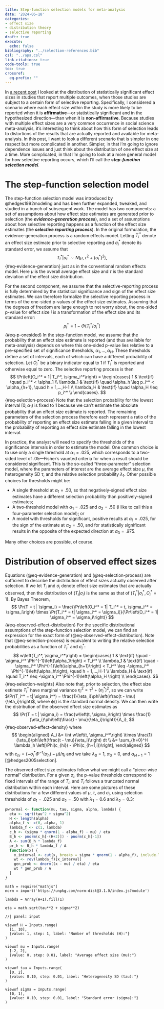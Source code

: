 ```yaml
---
title: Step-function selection models for meta-analysis
date: '2024-06-18'
categories:
- effect size
- distribution theory
- selective reporting
draft: true
execute:
  echo: false
bibliography: "../selection-references.bib"
csl: "../apa.csl"
link-citations: true
code-tools: true
toc: true
crossref: 
  eq-prefix: ""
---
```


In [a recent post](/posts/distribution-of-significant-effects/) I looked at the distribution of statistically significant effect sizes in studies that report multiple outcomes, when those studies are subject to a certain form of selective reporting. 
Specifically, I considered a scenario where each effect size within the study is more likely to be reported when it is __affirmative__---or statistically significant and in the hypothesized direction---than when it is __non-affirmative__. 
Because studies with multiple effect sizes are a very common occurrence in social science meta-analysis, it's interesting to think about how this form of selection leads to distortions of the results that are actually reported and available for meta-analysis. 
In this post, I want to look a different scenario that is simpler in one respect but more complicated in another. 
Simpler, in that I'm going to ignore dependence issues and just think about the distribution of one effect size at a time. 
More complicated, in that I'm going to look at a more general model for how selective reporting occurs, which I'll call the __*step-function selection model*__.

# The step-function selection model 

The step-function selection model was introduced by @hedges1992modeling and has been further expanded, tweaked, and studied in a bunch of subsequent work. 
The model has two components: a set of assumptions about how effect size estimates are generated prior to selection (the __*evidence-generation process*__), and a set of assumptions about how selective reporting happens as a function of the effect size estimates (the __*selective reporting process*__). 
In the original formulation, the evidence-generation process is a random effects model. Letting $T_i^*$ denote an effect size estimate prior to selective reporting and $\sigma_i^*$ denote its standard error, we assume that
$$
T_i^* | \sigma_i^* \sim N\left(\mu, \tau^2 + \left(\sigma_i^*\right)^2\right),
$$ {#eq-evidence-generation}
just as in the conventional random effects model. Here $\mu$ is the overall average effect size and $\tau$ is the standard deviation of the effect size distribution.

For the second component, we assume that the selective-reporting process is fully determined by the statistical significance and sign of the effect size estimates. We can therefore formalize the selective reporting process in terms of the one-sided p-values of the effect size estimates. Assuming that the degrees of freedom are large enough to not worry about, the one-sided p-value for effect size $i$ is a transformation of the effect size and its standard error:
$$
p_i^* = 1 - \Phi\left(T_i^* / \sigma_i^*\right)
$$ {#eq-p-onesided}
In the step-function model, we assume that the probability that an effect size estimate is reported (and thus available for meta-analysis) depends on where this one-sided p-value lies relative to a pre-specified set of significance thresholds, $\alpha_1,...,\alpha_H$. These thresholds define a set of intervals, each of which can have a different probability of selection.
Let $O_i^*$ be a binary indicator equal to 1 if $T_i^*$ is reported and otherwise equal to zero. 
The selective reporting process is then
$$
\Pr\left(O_i^* = 1| T_i^*, \sigma_i^*\right) = \begin{cases}
1 & \text{if} \quad p_i^* < \alpha_1 \\ 
\lambda_1 & \text{if} \quad \alpha_h \leq p_i^* < \alpha_{h+1}, \quad h = 1,...,H-1 \\ 
\lambda_H & \text{if} \quad \alpha_H \leq p_i^* \\ 
\end{cases}.
$$ {#eq-selection-process}
Note that the selection probability for the lowest interval $[0, \alpha_1)$ is fixed to 1 because we can't estimate the absolute probability that an effect size estimate is reported. 
The remaining parameters of the selection process therefore each represent a ratio of the probability of reporting an effect size estimate falling in a given interval to the probability of reporting an effect size estimate falling in the lowest interval.

In practice, the analyst will need to specify the thresholds of the significance intervals in order to estimate the model. One common choice is to use only a single threshold at $\alpha_1 = .025$, which corresponds to a two-sided level of .05---Fisher's vaunted criteria for when a result should be considered significant. This is the so-called "three-parameter" selection model, where the parameters of interest are the average effect size $\mu$, the heterogeneity SD $\tau$, and the relative selection probability $\lambda_1$. Other possible choices for thresholds might be:

* A single threshold at $\alpha_1 = .50$, so that negatively-signed effect size estimates have a different selection probability than positively-signed estimates;
* A two-threshold model with $\alpha_1 = .025$ and $\alpha_2 = .50$ (I like to call this a four-parameter selection model); or
* A model with thresholds for significant, positive results at $\alpha_1 = .025$, for the sign of the estimate at $\alpha_2 = .50$, and for statistically significant results in the opposite of the expected direction at $\alpha_3 = .975$. 

Many other choices are possible, of course.

# Distribution of observed effect sizes

Equations (@eq-evidence-generation) and (@eq-selection-process) are sufficient to describe the distribution of effect sizes actually observed after selection. If we let $T_i$ and $\sigma_i$ denote effect size estimates that are actually observed, then the distribution of $\left(T_i | \sigma_i\right)$ is the same as that of $\left(T_i^* | \sigma_i^*, O_i^* = 1\right)$. By Bayes Theorem, 
$$
\Pr(T = t | \sigma_i) = \frac{\Pr\left(O_i^* = 1| T_i^* = t, \sigma_i^* = \sigma_i\right) \times \Pr(T_i^*  = t| \sigma_i^* = \sigma_i)}{\Pr\left(O_i^* = 1| \sigma_i^* = \sigma_i\right)}
$$ {#eq-observed-effect-distribution}
For the specific distributional assumptions of the step-function selection model, we can find an expression for the exact form of (@eq-observed-effect-distribution). 
Note that (@eq-selection-process) is equivalent to writing the relative selection probabilities as a function of $T_i^*$ and $\sigma_i^*$:
$$
w\left(T_i^*, \sigma_i^*\right) = \begin{cases}
1 & \text{if} \quad -\sigma_i^*  \Phi^{-1}\left(\alpha_1\right) < T_i^* \\ 
\lambda_1 & \text{if} \quad -\sigma_i^*  \Phi^{-1}\left(\alpha_{h+1}\right) < T_i^* \leq -\sigma_i^*  \Phi^{-1}\left(\alpha_h\right), \quad h = 1,...,H-1 \\ 
\lambda_H & \text{if} \quad T_i^* \leq -\sigma_i^*  \Phi^{-1}\left(\alpha_H \right) \\ 
\end{cases}.
$$ {#eq-selection-weights}
Also note that, prior to selection, the effect size estimate $T_i^*$ have marginal variance $\eta_i^2 = \tau^2 + \left(\sigma_i^*\right)^2$, so we can write $\Pr(T_i^*  = t| \sigma_i^*) =  \frac{1}{\eta_i}\phi\left(\frac{t - \mu}{\eta_i}\right)$, where $\phi()$ is the standard normal density.  We can then write the distribution of the observed effect size estimates as
$$
\Pr(T = t | \sigma_i) = \frac{w\left(t, \sigma_i\right) \times \frac{1}{\eta_i}\phi\left(\frac{t - \mu}{\eta_i}\right)}{A_i},
$$ {#eq-observed-effect-density}
where
$$
\begin{aligned}
A_i &= \int w\left(t, \sigma_i^*\right) \times \frac{1}{\eta_i}\phi\left(\frac{t - \mu}{\eta_i}\right) dt \\
&= \sum_{h=0}^H \lambda_h \left[\Phi(c_{hi}) - \Phi(c_{h+1,i})\right],
\end{aligned}
$$
with $c_{hi} = \left(-\sigma_i^* \Phi^{-1}(\alpha_h) - \mu\right) / \eta_i$ and we take $\lambda_0 = 1$, $\alpha_0 = 0$, and $\alpha_{H+1} = 1$ [@hedges2005selection].

The observed effect size estimates follow what we might call a "piece-wise normal" distribution. 
For a given $\sigma_i$, the p-value thresholds correspond to fixed intervals of the range of $T_i$, and $T_i$ follows a truncated normal distribution within each interval. 
Here are some pictures of these distributions for a few different values of $\mu$, $\tau$, and $\sigma_i$, using selection thresholds of $\alpha_1 = .025$ and $\alpha_2 = .50$ with $\lambda_1 = 0.6$ and $\lambda_2 = 0.3$:
```r
pwnormal <- function(mu, tau, sigma, alpha, lambda) {
  eta <- sqrt(tau^2 + sigma^2)
  H <- length(alpha)
  alpha_f <- c(0, alpha, 1)
  lambda_f <- c(1, lambda)
  c_h <- (sigma * qnorm(1 - alpha_f) - mu) / eta
  B_h <- pnorm(c_h[-(H+2)]) - pnorm(c_h[-1])
  A <- sum(B_h * lambda_f)
  pr_h <- B_h * lambda_f / A
  function(x) {
    x_interval <- cut(x, breaks = sigma * qnorm(1 - alpha_f), include.lowest = TRUE)
    wt <- rev(lambda_f)[x_interval]
    gen_prob <- dnorm((x - mu) / eta) / eta
    wt * gen_prob / A
  }
}
```

```ojs
math = require("mathjs")
norm = import('https://unpkg.com/norm-dist@3.1.0/index.js?module')

lambda = Array(H+1).fill(1)

eta = math.sqrt(tau**2 + sigma**2)

```

:::: {.grid .column-page-inset}

::: {.g-col-7}

:::

::: {.g-col-5}

```ojs
//| panel: input

viewof H = Inputs.range(
  [1, 10], 
  {value: 1, step: 1, label: "Number of thresholds (H):"}
)

viewof mu = Inputs.range(
  [-2, 2], 
  {value: 0, step: 0.01, label: "Average effect size (mu):"}
)

viewof tau = Inputs.range(
  [0, 2], 
  {value: 0.10, step: 0.01, label: "Heterogeneity SD (tau):"}
)

viewof sigma = Inputs.range(
  [0, 1], 
  {value: 0.10, step: 0.01, label: "Standard error (sigma):"}
)

```
:::

::::
